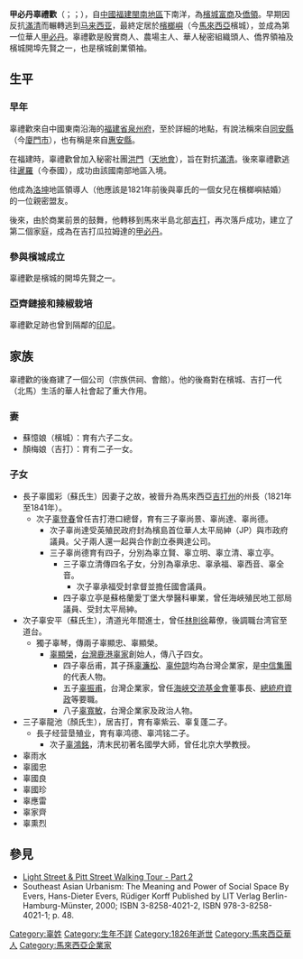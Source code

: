 {{copyedit|time=2018-03-02T16:20:55+00:00}}

'''甲必丹辜禮歡'''（{{lang-nan|Ko͘ Lé-hoan}}；{{lang-en|Koh Lay Huan}}；{{bd|?||1826年|}}），自[[中國|中國]][[福建|福建]][[閩南地區|閩南地區]]下南洋，為[[檳城|檳城]][[富商|富商]]及[[僑領|僑領]]。早期因反抗[[滿清|滿清]]而輾轉逃到[[暹羅|马来西亚]]，最終定居於[[檳榔嶼|檳榔嶼]]（今[[馬來西亞|馬來西亞]]檳城），並成為第一位華人[[甲必丹|甲必丹]]。辜禮歡是殷實商人、農場主人、華人秘密組織頭人、僑界領袖及檳城開埠先賢之一，也是檳城創業領袖。

==生平==
===早年===
辜禮歡來自中國東南沿海的[[福建省|福建省]][[泉州府|泉州府]]，至於詳細的地點，有說法稱來自[[同安縣|同安縣]]（今[[廈門市|廈門市]]），也有稱是來自[[惠安縣|惠安縣]]。

在福建時，辜禮歡曾加入秘密社團[[洪門|洪門]]（[[天地會|天地會]]），旨在對抗[[滿清|滿清]]。後來辜禮歡逃往[[暹羅|暹羅]]（今泰國），成功由該國南部地區入境。

他成為[[洛坤|洛坤]]地區領導人（他應該是1821年前後與辜氏的一個女兒在檳榔嶼結婚）的一位親密盟友。

後來，由於商業前景的鼓舞，他轉移到馬來半島北部[[吉打|吉打]]，再次落戶成功，建立了第二個家庭，成為在吉打瓜拉姆達的[[甲必丹|甲必丹]]。

===參與檳城成立===
辜禮歡是檳城的開埠先賢之一。

===亞齊鏈接和辣椒栽培===
辜禮歡足跡也曾到隔鄰的[[印尼|印尼]]。

==家族==
辜禮歡的後裔建了一個公司（宗族供祠、會館）。他的後裔對在檳城、吉打一代（北馬）生活的華人社會起了重大作用。

=== 妻 ===
* 蘇憶娘（檳城）：育有六子二女。
* 顏梅娘（吉打）：育有二子一女。

=== 子女 ===
*長子辜國彩（蘇氏生）因妻子之故，被晉升為馬來西亞[[吉打州|吉打州]]的州長（1821年至1841年）。
**次子[[辜登春|辜登春]]曾任吉打港口總督，育有三子辜尚景、辜尚達、辜尚德。
***次子辜尚達受英殖民政府封為檳島首位華人太平局紳（JP）與市政府議員。父子兩人還一起與{{link-en|胡泰興|Foo Tye Sin}}合作創立泰興達公司。
***三子辜尚德育有四子，分別為辜立賢、辜立明、辜立清、辜立亭。
****三子辜立清傳四名子女，分別為辜承忠、辜承福、辜西音、辜全音。
*****次子辜承福受封拿督並擔任國會議員。
****四子辜立亭是蘇格蘭愛丁堡大學醫科畢業，曾任海峽殖民地工部局議員、受封太平局紳。
*次子辜安平（蘇氏生），清道光年間進士，曾任[[林則徐|林則徐]]幕僚，後調職台湾官至道台。
**獨子辜琴，傳兩子辜顯忠、辜顯榮。
***[[辜顯榮|辜顯榮]]，[[台灣|台灣]][[鹿港辜家|鹿港辜家]]創始人，傳八子四女。
****四子辜岳甫，其子孫[[辜濂松|辜濂松]]、[[辜仲諒|辜仲諒]]均為台灣企業家，是[[中信集團|中信集團]]的代表人物。
****五子[[辜振甫|辜振甫]]，台灣企業家，曾任[[海峽交流基金會|海峽交流基金會]]董事長、[[總統府資政|總統府資政]]等要職。
****八子[[辜寬敏|辜寬敏]]，台灣企業家及政治人物。
*三子辜龍池（顏氏生），居吉打，育有辜紫云、辜复蓬二子。
**長子经营垦殖业，育有辜鸿德、辜鸿铭二子。
***次子[[辜鴻銘|辜鴻銘]]，清末民初著名國學大師，曾任北京大學教授。
*辜雨水
*辜國忠
*辜國良
*辜國珍
*辜應雷
*辜家齊
*辜熏烈

==參見==
*[https://web.archive.org/web/20090214090036/http://www.buzzle.com/articles/light-street-and-pitt-street-walking-tour-part2.html Light Street & Pitt Street Walking Tour - Part 2]
*Southeast Asian Urbanism: The Meaning and Power of Social Space By Evers, Hans-Dieter Evers, Rüdiger Korff Published by LIT Verlag Berlin-Hamburg-Münster, 2000; ISBN 3-8258-4021-2, ISBN 978-3-8258-4021-1; p. 48.

[[Category:辜姓|Category:辜姓]]
[[Category:生年不詳|Category:生年不詳]]
[[Category:1826年逝世|Category:1826年逝世]]
[[Category:馬來西亞華人|Category:馬來西亞華人]]
[[Category:馬來西亞企業家|Category:馬來西亞企業家]]